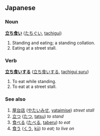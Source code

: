 == Japanese ==
=== Noun ===
'''[[立つ|立ち]][[食う|食い]]''' ([[たちぐい]], [[tachigui]])

# Standing and eating; a standing collation.
# Eating at a street stall.

=== Verb ===
'''[[立ち食いする]]''' ([[立ち食いする]], [[tachigui suru]])

# To eat while standing.
# To eat at a street stall.

=== See also ===

# [[屋台店]] ([[やたいみせ]], [[yataimise]]) ''street stall''
# [[立つ]] ([[たつ]], [[tatsu]]) ''to stand''
# [[食べる]] ([[たべる]], [[taberu]]) ''to eat''
# [[食う]] ([[くう]], [[kū]]) ''to eat; to live on''